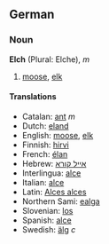 ==German==

=== Noun ===
'''Elch''' (Plural: Elche), ''m''
#[[moose]], [[elk]]

==== Translations ====
*Catalan: [[ant]] ''m''
*Dutch: [[eland]]
*English: [[moose]], [[elk]]
*Finnish: [[hirvi]]
*French: [[élan]]
*Hebrew: [[אייל קורא]]
*Interlingua: [[alce]]
*Italian: [[alce]]
*Latin: [[Alces alces]]
*Northern Sami: [[ealga]]
*Slovenian: [[los]]
*Spanish: [[alce]]
*Swedish: [[älg]] ''c''